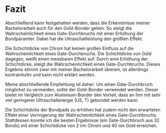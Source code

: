 # Fazit {#conclusion}

Abschließend kann festgehalten werden, dass die Erkenntnisse meiner Bachelorarbeit auch für den Gold-Bonder gelten. So steigt die Wahrscheinlichkeit eines Gate-Durchbruchs mit einer Erhöhung der Bondparamter. Dabei hat die Ultraschallleistung den größten Effekt. 

Die Schichtdicke von Chrom hat keinen großen Einfluss auf die Wahrscheinlichkeit eines Gate-Durchbruchs. Die Schichtdicke von Gold dagegen, weißt einen messbaren Effekt auf: Durch eine Erhöhung der Schichtdicke, steigt die Wahrscheinlichkeit eines Gate-Durchbruchs. Dieses Ergebnis stimmt zwar mit meiner Bachelorarbeit überein, ist allerdings kontraintuitiv und kann nicht erklärt werden.

Meine abschließende Empfehlung ist daher: Um einen Gate-Durchbruch möglichst zu vermeiden, sollte der Gold-Bonder verwendet werden. Dieser bietet im Vergleich zum Aluminium-Bonder den Vorteil, dass an ihm mit sehr viel geringerer Ultraschallenergie (US, T) gebondet werden kann.

Die Schichtdicke der Bondpads zu erhöhen hat zudem nicht den erwarteten Effekt einer Verringerung der Wahrscheinlichkeit eines Gate-Durchbruchs. Stattdessen konnte ich die besten Ergebnisse (ein Gate-Durchbruch aus 32 Bonds) mit einer Schichtdicke von 2 nm Chrom und 40 nm Gold erreichen. 

